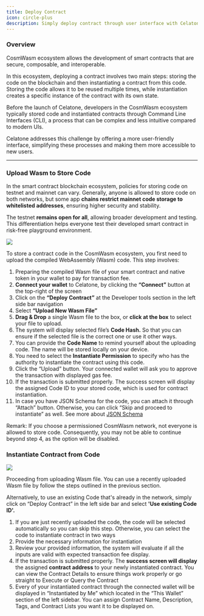 ```yaml
---
title: Deploy Contract
icon: circle-plus
description: Simply deploy contract through user interface with Celatone
---
```


### Overview

CosmWasm ecosystem allows the development of smart contracts that are secure, composable, and interoperable.

In this ecosystem, deploying a contract involves two main steps: storing the code on the blockchain and then instantiating a contract from this code. Storing the code allows it to be reused multiple times, while instantiation creates a specific instance of the contract with its own state.

Before the launch of Celatone, developers in the CosmWasm ecosystem typically stored code and instantiated contracts through Command Line Interfaces (CLI), a process that can be complex and less intuitive compared to modern UIs.

Celatone addresses this challenge by offering a more user-friendly interface, simplifying these processes and making them more accessible to new users.

---

### Upload Wasm to Store Code

In the smart contract blockchain ecosystem, policies for storing code on testnet and mainnet can vary. Generally, anyone is allowed to store code on both networks, but some app **chains restrict mainnet code storage to whitelisted addresses**, ensuring higher security and stability.

The testnet **remains open for all**, allowing broader development and testing. This differentiation helps everyone test their developed smart contract in risk-free playground environment.

<Frame>
  <img src="/images/user-docs/pages/upload-wasm.jpg" />
</Frame>

To store a contract code in the CosmWasm ecosystem, you first need to upload the compiled WebAssembly (Wasm) code. This step involves:

1. Preparing the compiled Wasm file of your smart contract and native token in your wallet to pay for transaction fee.
1. **Connect your wallet** to Celatone, by clicking the **“Connect”** button at the top-right of the screen
1. Click on the **“Deploy Contract”** at the Developer tools section in the left side bar navigation
1. Select **“Upload New Wasm File”**
1. **Drag & Drop** a single Wasm file to the box, or **click at the box** to select your file to upload.
1. The system will display selected file’s **Code Hash.** So that you can ensure if the selected file is the correct one or use it other ways.
1. You can provide the **Code Name** to remind yourself about the uploading code. The name will be stored locally on your device.
1. You need to select the **Instantiate Permission** to specify who has the authority to instantiate the contract using this code.
1. Click the “Upload” button. Your connected wallet will ask you to approve the transaction with displayed gas fee.
1. If the transaction is submitted properly. The success screen will display the assigned Code ID to your stored code, which is used for contract instantiation.
1. In case you have JSON Schema for the code, you can attach it through “Attach” button. Otherwise, you can click “Skip and proceed to instantiate” as well. See more about [JSON Schema](https://docs.alleslabs.com/user/cosmwasm/code/attach-json-schema)

<Note>
  Remark: If you choose a permissioned CosmWasm network, not everyone is allowed
  to store code. Consequently, you may not be able to continue beyond step 4, as
  the option will be disabled.
</Note>

### Instantiate Contract from Code

<Frame>
  <img src="/images/user-docs/pages/instantiate-from-code.jpg" />
</Frame>

Proceeding from uploading Wasm file. You can use a recently uploaded Wasm file by follow the steps outlined in the previous section.

Alternatively, to use an existing Code that's already in the network, simply click on “Deploy Contract” in the left side bar and select **'Use existing Code ID'.**

1. If you are just recently uploaded the code, the code will be selected automatically so you can skip this step. Otherwise, you can select the code to instantiate contract in two ways
1. Provide the necessary information for instantiation
1. Review your provided information, the system will evaluate if all the inputs are valid with expected transaction fee display.
1. If the transaction is submitted properly. The **success screen will display** the assigned **contract address** to your newly instantiated contract. You can view the Contract Details to ensure things work properly or go straight to Execute or Query the Contract
1. Every of your instantiated contract through the connected wallet will be displayed in “Instantiated by Me” which located in the “This Wallet” section of the left sidebar. You can assign Contract Name, Description, Tags, and Contract Lists you want it to be displayed on.
